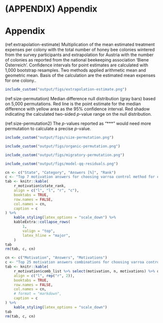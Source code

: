 # (APPENDIX) Appendix {-}
# Appendix

(ref:extrapolation-estimate) Multiplication of the mean estimated treatment expenses per colony with the total number of honey bee colonies wintered from the survey participants and extrapolation for Austria with the number of colonies as reported from the national beekeeping association 'Biene Österreich'. Confidence intervals for point estimates are calculated with 1,000 bootstrap resamples. Two methods applied arithmetic mean and geometric mean. Basis of the calculation are the estimated mean expenses for one colony..

```r
include_custom("output/figs/extrapolation-estimate.png")
```

(ref:size-permutation) Median difference null distribution (gray bars) based on 5,000 permutations. Red line is the point estimate for the median difference with yellow area as the 95% confidence interval. Red shadow indicating the calculated two-sided *p*-value range on the null distribution. 

(ref:size-permutation2) The *p*-values reported as "\*\*\*" would need more permutation to calculate a precise *p*-value.

```r
include_custom("output/figs/size-permutation.png")
```

```r
include_custom("output/figs/organic-permutation.png")
```

```r
include_custom("output/figs/migratory-permutation.png")
```

```r
include_custom("output/figs/model-qq-residuals.png")
```

```r
cn <- c("State", "Category", "Answers [%]", "Rank")
c <- "Top 7 motivation answers for choosing varroa control method for each state separately. Participants could select out of a pool of 21 categories and where able to pick up to 5 categories maximum. 'Answers' is the relative amount the corresponding category was picked. Rank simply the decreasing order of the relative value in each state."
tab <- knitr::kable(
    r_motivation$state_rank,
    align = c("l", "l", "r", "c"),
    booktabs = TRUE,
    row.names = FALSE,
    col.names = cn,
    caption = c
) %>%
    kable_styling(latex_options = "scale_down") %>%
    kableExtra::collapse_rows(
        1,
        valign = "top",
        latex_hline = "major",
    )
tab
rm(tab, c, cn)
```

```r
cn <- c("Motivation", "Answers", "Motivations")
c <- "Top 25 motivation answers combinations for choosing varroa control method given by participants. Participants could select out of a pool of 21 categories and where able to pick up to 5 categories maximum. 'Answers' is the total number this combination was picked and 'Motivations' are the number of different categories in this combination, whereas 1 would indicate a single answer."
tab <- knitr::kable(
    r_motivation$comb_list %>% select(motivation, n, motivations) %>% dplyr::slice_max(n, n = 25),
    align = c("l", rep("r", 2)),
    booktabs = TRUE,
    row.names = FALSE,
    col.names = cn,
    # format = "markdown",
    caption = c
) %>%
    kable_styling(latex_options = "scale_down")
tab
rm(tab, c, cn)
```



